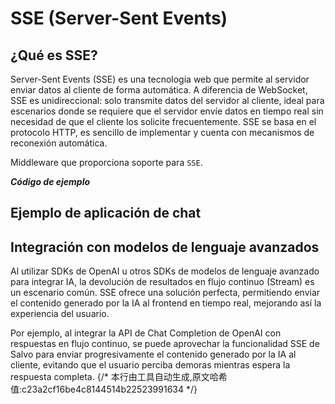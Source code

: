 # SSE (Server-Sent Events)


## ¿Qué es SSE?

Server-Sent Events (SSE) es una tecnología web que permite al servidor enviar datos al cliente de forma automática. A diferencia de WebSocket, SSE es unidireccional: solo transmite datos del servidor al cliente, ideal para escenarios donde se requiere que el servidor envíe datos en tiempo real sin necesidad de que el cliente los solicite frecuentemente. SSE se basa en el protocolo HTTP, es sencillo de implementar y cuenta con mecanismos de reconexión automática.

Middleware que proporciona soporte para `SSE`.

_**Código de ejemplo**_

<Tabs>
<Tab label="main.rs">
<SseMainCode/>
</Tab>
<Tab label="Cargo.toml">
<SseCargoCode/>
</Tab>
</Tabs>

## Ejemplo de aplicación de chat

<Tabs>
<Tab label="main.rs">
<SseChatMainCode/>
</Tab>
<Tab label="Cargo.toml">
<SseChatCargoCode/>
</Tab>
</Tabs>

## Integración con modelos de lenguaje avanzados

Al utilizar SDKs de OpenAI u otros SDKs de modelos de lenguaje avanzado para integrar IA, la devolución de resultados en flujo continuo (Stream) es un escenario común. SSE ofrece una solución perfecta, permitiendo enviar el contenido generado por la IA al frontend en tiempo real, mejorando así la experiencia del usuario.

Por ejemplo, al integrar la API de Chat Completion de OpenAI con respuestas en flujo continuo, se puede aprovechar la funcionalidad SSE de Salvo para enviar progresivamente el contenido generado por la IA al cliente, evitando que el usuario perciba demoras mientras espera la respuesta completa.
{/* 本行由工具自动生成,原文哈希值:c23a2cf16be4c8144514b22523991634 */}